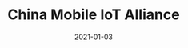 ---
title: China Mobile IoT Alliance
tag: Tools,MachineFi
status: publish
date: 2021-01-03
slug: China Mobile IoT Alliance is focused on bringing frontier technology, products and solutions to the Internet of Things.
website: https://medium.com/iotex/iotex-joins-the-china-mobile-iot-alliance-82e2cfe0b53c
twitter:
logo: /img/China Mobile IoT Alliance.png
featured_img: https://wp.gcap1.iotex.io/wp-content/uploads/2021/01/china-mobile-iot-alliance.png
telegram:
---